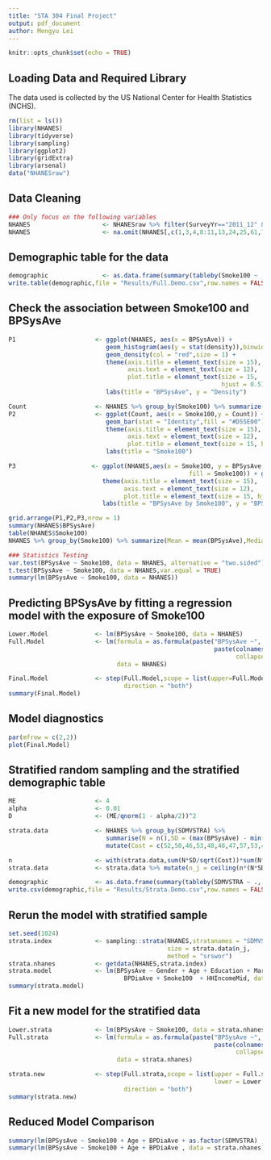 ---
title: "STA 304 Final Project"
output: pdf_document
author: Mengyu Lei
---

```{r setup, include = FALSE}
knitr::opts_chunk$set(echo = TRUE)

```

## Loading Data and Required Library
The data used is collected by the US National Center for Health Statistics (NCHS).
```{r cars,echo = TRUE,message = FALSE,warning = FALSE}
rm(list = ls())
library(NHANES)
library(tidyverse)
library(sampling)
library(ggplot2)
library(gridExtra)
library(arsenal)
data("NHANESraw")
```


## Data Cleaning 
```{r clean}
### Only focus on the following variables
NHANES                    <- NHANESraw %>% filter(SurveyYr=="2011_12" & Age > 17)
NHANES                    <- na.omit(NHANES[,c(1,3,4,8:11,13,24,25,61,77)])
```

## Demographic table for the data
```{r demographic}
demographic               <- as.data.frame(summary(tableby(Smoke100 ~ ., data = NHANES[,-1])))
write.table(demographic,file = "Results/Full.Demo.csv",row.names = FALSE)
```

## Check the association between Smoke100 and BPSysAve
```{r}
P1                      <- ggplot(NHANES, aes(x = BPSysAve)) + 
                           geom_histogram(aes(y = stat(density)),binwidth = 5,fill = "#56B4E9") + 
                           geom_density(col = "red",size = 1) + 
                           theme(axis.title = element_text(size = 15), 
                                 axis.text = element_text(size = 12), 
                                 plot.title = element_text(size = 15, 
                                                           hjust = 0.5)) +
                           labs(title = "BPSysAve", y = "Density")

Count                   <- NHANES %>% group_by(Smoke100) %>% summarize(Count = n())
P2                      <- ggplot(Count, aes(x = Smoke100,y = Count)) + 
                           geom_bar(stat = "Identity",fill = "#D55E00") + 
                           theme(axis.title = element_text(size = 15), 
                                 axis.text = element_text(size = 12), 
                                 plot.title = element_text(size = 15, hjust = 0.5)) +
                           labs(title = "Smoke100")

P3                     <- ggplot(NHANES,aes(x = Smoke100, y = BPSysAve,
                                                  fill = Smoke100)) + geom_boxplot() +
                          theme(axis.title = element_text(size = 15), 
                                axis.text = element_text(size = 12), 
                                plot.title = element_text(size = 15, hjust = 0.5)) +
                          labs(title = "BPSysAve by Smoke100", y = "BPSysAve")

grid.arrange(P1,P2,P3,nrow = 1)
summary(NHANES$BPSysAve)
table(NHANES$Smoke100)
NHANES %>% group_by(Smoke100) %>% summarize(Mean = mean(BPSysAve),Median = median(BPSysAve))

### Statistics Testing
var.test(BPSysAve ~ Smoke100, data = NHANES, alternative = "two.sided")
t.test(BPSysAve ~ Smoke100, data = NHANES,var.equal = TRUE)
summary(lm(BPSysAve ~ Smoke100, data = NHANES))
```

## Predicting BPSysAve by fitting a regression model with the exposure of Smoke100
```{r model}
Lower.Model             <- lm(BPSysAve ~ Smoke100, data = NHANES)
Full.Model              <- lm(formula = as.formula(paste("BPSysAve ~",
                                                         paste(colnames(NHANES)[-c(1,9,12)],
                                                               collapse = "+"))),
                              data = NHANES)

Final.Model             <- step(Full.Model,scope = list(upper=Full.Model,lower=Lower.Model),
                                direction = "both")
summary(Final.Model)
```
## Model diagnostics
```{r diagnostic}
par(mfrow = c(2,2))
plot(Final.Model)
```

## Stratified random sampling and the stratified demographic table 
```{r strata}
ME                      <- 4
alpha                   <- 0.01
D                       <- (ME/qnorm(1 - alpha/2))^2

strata.data             <- NHANES %>% group_by(SDMVSTRA) %>% 
                           summarise(N = n(),SD = (max(BPSysAve) - min(BPSysAve))/4) %>% 
                           mutate(Cost = c(52,50,46,53,48,48,47,57,53,47,54,40,43,44))

n                       <- with(strata.data,sum(N*SD/sqrt(Cost))*sum(N*SD*sqrt(Cost))/sum(N^2*D + sum(N*SD^2)))
strata.data             <- strata.data %>% mutate(n_j = ceiling(n*(N*SD/sqrt(Cost))/(sum(N*SD/sqrt(Cost)))))

demographic             <- as.data.frame(summary(tableby(SDMVSTRA ~ ., data = NHANES[,-1])))
write.csv(demographic,file = "Results/Strata.Demo.csv",row.names = FALSE)
```

## Rerun the model with stratified sample
```{r strata model}
set.seed(1024)
strata.index            <- sampling::strata(NHANES,stratanames = "SDMVSTRA",
                                            size = strata.data$n_j,
                                            method = "srswor")
strata.nhanes           <- getdata(NHANES,strata.index)
strata.model            <- lm(BPSysAve ~ Gender + Age + Education + MaritalStatus + 
                                BPDiaAve + Smoke100  + HHIncomeMid, data = strata.nhanes)
summary(strata.model)
```

## Fit a new model for the stratified data
```{r fit}
Lower.strata            <- lm(BPSysAve ~ Smoke100, data = strata.nhanes)
Full.strata             <- lm(formula = as.formula(paste("BPSysAve ~",
                                                         paste(colnames(NHANES)[-c(1,9,12)],
                                                               collapse = "+"))),
                              data = strata.nhanes)

strata.new              <- step(Full.strata,scope = list(upper = Full.strata,
                                                         lower = Lower.strata),
                                direction = "both")
summary(strata.new)
```

## Reduced Model Comparison 
```{r reduced}
summary(lm(BPSysAve ~ Smoke100 + Age + BPDiaAve + as.factor(SDMVSTRA) , data = NHANES))
summary(lm(BPSysAve ~ Smoke100 + Age + BPDiaAve , data = strata.nhanes))
```
